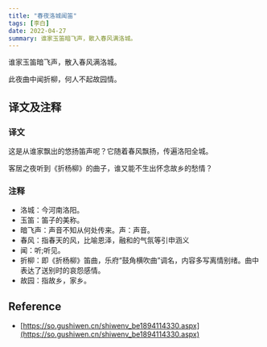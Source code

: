 ```yaml
---
title: "春夜洛城闻笛"
tags: [李白]
date: 2022-04-27
summary: 谁家玉笛暗飞声，散入春风满洛城。
---
```


谁家玉笛暗飞声，散入春风满洛城。

此夜曲中闻折柳，何人不起故园情。

## 译文及注释

### 译文

这是从谁家飘出的悠扬笛声呢？它随着春风飘扬，传遍洛阳全城。

客居之夜听到《折杨柳》的曲子，谁又能不生出怀念故乡的愁情？

### 注释

- 洛城：今河南洛阳。
- 玉笛：笛子的美称。
- 暗飞声：声音不知从何处传来。声：声音。
- 春风：指春天的风，比喻恩泽，融和的气氛等引申涵义
- 闻：听;听见。
- 折柳：即《折杨柳》笛曲，乐府“鼓角横吹曲”调名，内容多写离情别绪。曲中表达了送别时的哀怨感情。
- 故园：指故乡，家乡。

## Reference

- [https://so.gushiwen.cn/shiwenv_be1894114330.aspx](https://so.gushiwen.cn/shiwenv_be1894114330.aspx)